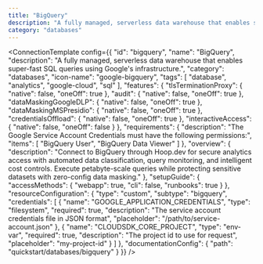 ```yaml
---
title: "BigQuery"
description: "A fully managed, serverless data warehouse that enables super-fast SQL queries using Google's infrastructure."
category: "databases"
---
```



<ConnectionTemplate config={{
  "id": "bigquery",
  "name": "BigQuery",
  "description": "A fully managed, serverless data warehouse that enables super-fast SQL queries using Google's infrastructure.",
  "category": "databases",
  "icon-name": "google-bigquery",
  "tags": [
    "database",
    "analytics",
    "google-cloud",
    "sql"
  ],
  "features": {
    "tlsTerminationProxy": {
      "native": false,
      "oneOff": true
    },
    "audit": {
      "native": false,
      "oneOff": true
    },
    "dataMaskingGoogleDLP": {
      "native": false,
      "oneOff": true
    },
    "dataMaskingMSPresidio": {
      "native": false,
      "oneOff": true
    },
    "credentialsOffload": {
      "native": false,
      "oneOff": true
    },
    "interactiveAccess": {
      "native": false,
      "oneOff": false
    }
  },
  "requirements": {
    "description": "The Google Service Account Credentials must have the following permissions:",
    "items": [
      "BigQuery User",
      "BigQuery Data Viewer"
    ]
  },
  "overview": {
    "description": "Connect to BigQuery through Hoop.dev for secure analytics access with automated data classification, query monitoring, and intelligent cost controls. Execute petabyte-scale queries while protecting sensitive datasets with zero-config data masking."
  },
  "setupGuide": {
    "accessMethods": {
      "webapp": true,
      "cli": false,
      "runbooks": true
    }
  },
  "resourceConfiguration": {
    "type": "custom",
    "subtype": "bigquery",
    "credentials": [
      {
        "name": "GOOGLE_APPLICATION_CREDENTIALS",
        "type": "filesystem",
        "required": true,
        "description": "The service account credentials file in JSON format",
        "placeholder": "/path/to/service-account.json"
      },
      {
        "name": "CLOUDSDK_CORE_PROJECT",
        "type": "env-var",
        "required": true,
        "description": "The project id to use for request",
        "placeholder": "my-project-id"
      }
    ]
  },
  "documentationConfig": {
    "path": "quickstart/databases/bigquery"
  }
}} />


